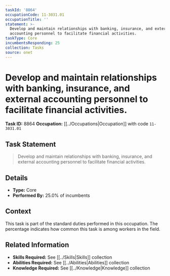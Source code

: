 ```yaml
---
taskId: '8864'
occupationCode: 11-3031.01
occupationTitle: ''
statement: >-
  Develop and maintain relationships with banking, insurance, and external
  accounting personnel to facilitate financial activities.
taskType: Core
incumbentsResponding: 25
collection: Tasks
source: onet
---
```

# Develop and maintain relationships with banking, insurance, and external accounting personnel to facilitate financial activities.

**Task ID:** 8864
**Occupation:** [[../Occupations|Occupation]] with code `11-3031.01`

## Task Statement

> Develop and maintain relationships with banking, insurance, and external accounting personnel to facilitate financial activities.

## Details

- **Type:** Core
- **Performed By:** 25.0% of incumbents

## Context

This task is part of the standard duties performed in this occupation. The percentage indicates how common this task is among workers in the field.

## Related Information

- **Skills Required:** See [[../Skills|Skills]] collection
- **Abilities Required:** See [[../Abilities|Abilities]] collection
- **Knowledge Required:** See [[../Knowledge|Knowledge]] collection
